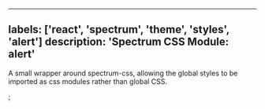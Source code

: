 

---
labels: ['react', 'spectrum', 'theme', 'styles', 'alert']
description: 'Spectrum CSS Module: alert'
---


A small wrapper around spectrum-css, allowing the global
styles to be imported as css modules rather than global CSS.

<CSSModulePreview styles={styles} />;
